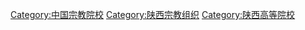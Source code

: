 [[Category:中国宗教院校|Category:中国宗教院校]]
[[Category:陕西宗教组织|Category:陕西宗教组织]]
[[Category:陕西高等院校|Category:陕西高等院校]]